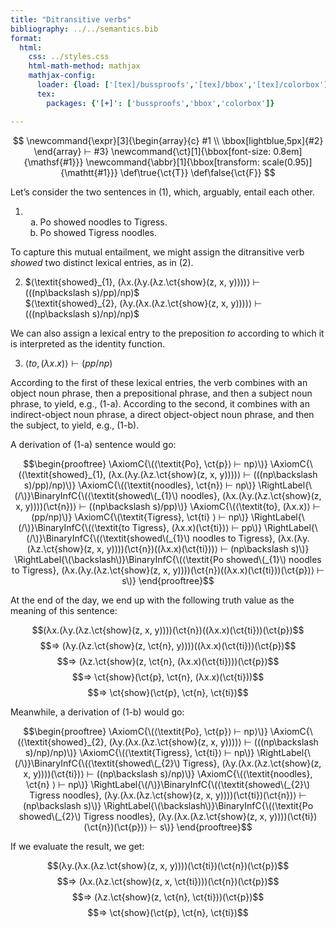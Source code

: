 ```yaml
---
title: "Ditransitive verbs"
bibliography: ../../semantics.bib
format:
  html:
    css: ../styles.css
    html-math-method: mathjax
    mathjax-config:
      loader: {load: ['[tex]/bussproofs','[tex]/bbox','[tex]/colorbox']}
      tex:
        packages: {'[+]': ['bussproofs','bbox','colorbox']}

---
```


::: {.hidden}
$$
\newcommand{\expr}[3]{\begin{array}{c}
#1 \\
\bbox[lightblue,5px]{#2}
\end{array} ⊢ #3}
\newcommand{\ct}[1]{\bbox[font-size: 0.8em]{\mathsf{#1}}}
\newcommand{\abbr}[1]{\bbox[transform: scale(0.95)]{\mathtt{#1}}}
\def\true{\ct{T}}
\def\false{\ct{F}}
$$
:::

Let's consider the two sentences in (@ex-showed), which, arguably, entail each other.

(@ex-showed) a. Po showed noodles to Tigress. <br>
	b. Po showed Tigress noodles.

To capture this mutual entailment, we might assign the ditransitive verb *showed* two distinct lexical entries, as in (@ex-showed-lexicon).

(@ex-showed-lexicon) $⟨\textit{showed}_{1}, (λx.(λy.(λz.\ct{show}(z, x, y))))⟩ ⊢ (((np\backslash s)/pp)/np)$ <br>
	$⟨\textit{showed}_{2}, (λy.(λx.(λz.\ct{show}(z, x, y))))⟩ ⊢ (((np\backslash s)/np)/np)$

We can also assign a lexical entry to the preposition *to* according to which it is interpreted as the identity function.

(@ex-to-lexicon) $⟨\textit{to}, (λx.x)⟩ ⊢ (pp/np)$

According to the first of these lexical entries, the verb combines with an object noun phrase, then a prepositional phrase, and then a subject noun phrase, to yield, e.g., (@ex-showed\-a).
According to the second, it combines with an indirect-object noun phrase, a direct object-object noun phrase, and then the subject, to yield, e.g., (@ex-showed\-b).

A derivation of (@ex-showed\-a) sentence would go:

$$\begin{prooftree}
\AxiomC{\(⟨\textit{Po}, \ct{p}⟩ ⊢ np⟩\)}
\AxiomC{\(⟨\textit{showed}_{1}, (λx.(λy.(λz.\ct{show}(z, x, y))))⟩ ⊢ (((np\backslash s)/pp)/np)\)}
\AxiomC{\(⟨\textit{noodles}, \ct{n}⟩ ⊢ np\)}
\RightLabel{\(/\)}\BinaryInfC{\(⟨\textit{showed\(_{1}\) noodles}, (λx.(λy.(λz.\ct{show}(z, x, y))))(\ct{n})⟩ ⊢ ((np\backslash s)/pp)\)}
\AxiomC{\(⟨\textit{to}, (λx.x)⟩ ⊢ (pp/np)\)}
\AxiomC{\(\textit{Tigress}, \ct{ti} ⟩ ⊢ np\)}
\RightLabel{\(/\)}\BinaryInfC{\(⟨\textit{to Tigress}, (λx.x)(\ct{ti})⟩ ⊢ pp\)}
\RightLabel{\(/\)}\BinaryInfC{\(⟨\textit{showed\(_{1}\) noodles to Tigress}, (λx.(λy.(λz.\ct{show}(z, x, y))))(\ct{n})((λx.x)(\ct{ti}))⟩ ⊢ (np\backslash s)\)}
\RightLabel{\(\backslash\)}\BinaryInfC{\(⟨\textit{Po showed\(_{1}\) noodles to Tigress}, (λx.(λy.(λz.\ct{show}(z, x, y))))(\ct{n})((λx.x)(\ct{ti}))(\ct{p})⟩ ⊢ s\)}
\end{prooftree}$$

At the end of the day, we end up with the following truth value as the meaning of this sentence:

$$(λx.(λy.(λz.\ct{show}(z, x, y))))(\ct{n})((λx.x)(\ct{ti}))(\ct{p})$$
$$⇒ (λy.(λz.\ct{show}(z, \ct{n}, y))))((λx.x)(\ct{ti}))(\ct{p})$$
$$⇒ (λz.\ct{show}(z, \ct{n}, (λx.x)(\ct{ti})))(\ct{p})$$
$$⇒ \ct{show}(\ct{p}, \ct{n}, (λx.x)(\ct{ti}))$$
$$⇒ \ct{show}(\ct{p}, \ct{n}, \ct{ti})$$

Meanwhile, a derivation of (@ex-showed\-b) would go:

$$\begin{prooftree}
\AxiomC{\(⟨\textit{Po}, \ct{p}⟩ ⊢ np⟩\)}
\AxiomC{\(⟨\textit{showed}_{2}, (λy.(λx.(λz.\ct{show}(z, x, y))))⟩ ⊢ (((np\backslash s)/np)/np)\)}
\AxiomC{\(⟨\textit{Tigress}, \ct{ti}⟩ ⊢ np\)}
\RightLabel{\(/\)}\BinaryInfC{\(⟨\textit{showed\(_{2}\) Tigress}, (λy.(λx.(λz.\ct{show}(z, x, y))))(\ct{ti})⟩ ⊢ ((np\backslash s)/np)\)}
\AxiomC{\(⟨\textit{noodles}, \ct{n} ⟩ ⊢ np\)}
\RightLabel{\(/\)}\BinaryInfC{\(⟨\textit{showed\(_{2}\) Tigress noodles}, (λy.(λx.(λz.\ct{show}(z, x, y))))(\ct{ti})(\ct{n})⟩ ⊢ (np\backslash s)\)}
\RightLabel{\(\backslash\)}\BinaryInfC{\(⟨\textit{Po showed\(_{2}\) Tigress noodles}, (λy.(λx.(λz.\ct{show}(z, x, y))))(\ct{ti})(\ct{n})(\ct{p})⟩ ⊢ s\)}
\end{prooftree}$$

If we evaluate the result, we get:

$$(λy.(λx.(λz.\ct{show}(z, x, y))))(\ct{ti})(\ct{n})(\ct{p})$$
$$⇒ (λx.(λz.\ct{show}(z, x, \ct{ti})))(\ct{n})(\ct{p})$$
$$⇒ (λz.\ct{show}(z, \ct{n}, \ct{ti}))(\ct{p})$$
$$⇒ \ct{show}(\ct{p}, \ct{n}, \ct{ti})$$
